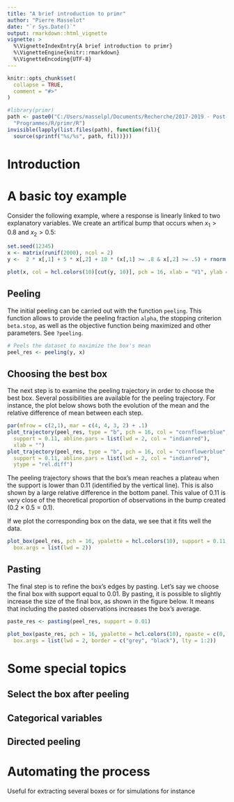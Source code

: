 ```yaml
---
title: "A brief introduction to primr"
author: "Pierre Masselot"
date: "`r Sys.Date()`"
output: rmarkdown::html_vignette
vignette: >
  %\VignetteIndexEntry{A brief introduction to primr}
  %\VignetteEngine{knitr::rmarkdown}
  %\VignetteEncoding{UTF-8}
---
```


```r
knitr::opts_chunk$set(
  collapse = TRUE,
  comment = "#>"
)
```

```r
#library(primr)
path <- paste0("C:/Users/masselpl/Documents/Recherche/2017-2019 - Post-doc/",
  "Programmes/R/primr/R")
invisible(lapply(list.files(path), function(fil){
  source(sprintf("%s/%s", path, fil))}))

```

# Introduction

# A basic toy example

Consider the following example, where a response is linearly linked to two
explanatory variables. We create an artifical bump that occurs when
$x_1 > 0.8$ and $x_2 > 0.5$:

```r
set.seed(12345)
x <- matrix(runif(2000), ncol = 2)
y <-  2 * x[,1] + 5 * x[,2] + 10 * (x[,1] >= .8 & x[,2] >= .5) + rnorm(1000)

plot(x, col = hcl.colors(10)[cut(y, 10)], pch = 16, xlab = "V1", ylab = "V2")
```

## Peeling

The initial peeling can be carried out with the function `peeling`. This 
function allows to provide the peeling fraction `alpha`, the stopping
criterion `beta.stop`, as well as the objective function being maximized
and other parameters. See `?peeling`.

```r
# Peels the dataset to maximize the box's mean
peel_res <- peeling(y, x)
``` 

## Choosing the best box

The next step is to examine the peeling trajectory in order to choose the
best box. Several possibilities are available for the peeling trajectory. For
instance, the plot below shows both the evolution of the mean and the
relative difference of mean between each step.

```r
par(mfrow = c(2,1), mar = c(4, 4, 3, 2) + .1)
plot_trajectory(peel_res, type = "b", pch = 16, col = "cornflowerblue", 
  support = 0.11, abline.pars = list(lwd = 2, col = "indianred"), 
  xlab = "")
plot_trajectory(peel_res, type = "b", pch = 16, col = "cornflowerblue",
  support = 0.11, abline.pars = list(lwd = 2, col = "indianred"), 
  ytype = "rel.diff")
``` 

The peeling trajectory shows that the box's mean reaches a plateau 
when the support is lower than 0.11 (identified by the vertical line). 
This is also shown by a large relative difference in the bottom panel.
This value of 0.11 is very close of the theoretical proportion of
observations in the bump created ($0.2 \times 0.5 = 0.1$).  

If we plot the corresponding box on the data, we see that it fits well
the data.

```r
plot_box(peel_res, pch = 16, ypalette = hcl.colors(10), support = 0.11, 
  box.args = list(lwd = 2))
``` 

## Pasting

The final step is to refine the box's edges by pasting. Let's say we choose the
final box with support equal to 0.01. By pasting, it is possible to slightly
increase the size of the final box, as shown in the figure below.
It means that including the pasted observations increases the box's
average.

```r
paste_res <- pasting(peel_res, support = 0.01)

plot_box(paste_res, pch = 16, ypalette = hcl.colors(10), npaste = c(0, 2), 
  box.args = list(lwd = 2, border = c("grey", "black"), lty = 1:2))
``` 

# Some special topics

## Select the box after peeling

## Categorical variables

## Directed peeling

# Automating the process

Useful for extracting several boxes or for simulations for instance